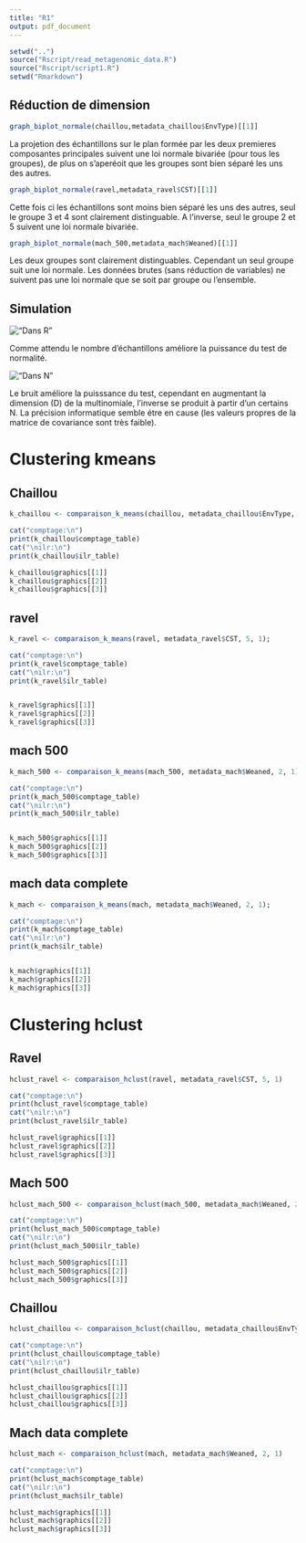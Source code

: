 ```yaml
---
title: "R1"
output: pdf_document
---
```



```r
setwd("..")
source("Rscript/read_metagenomic_data.R")
source("Rscript/script1.R")
setwd("Rmarkdown")
```

## Réduction de dimension


```r
graph_biplot_normale(chaillou,metadata_chaillou$EnvType)[[1]]
```
La projetion des échantillons sur le plan formée par les deux premieres composantes principales suivent une loi normale bivariée (pour tous les groupes), de plus on s'aperéoit que les groupes sont bien séparé les uns des autres.

```r
graph_biplot_normale(ravel,metadata_ravel$CST)[[1]]
```

Cette fois ci les échantillons sont moins bien séparé les uns des autres, seul le groupe 3 et 4 sont clairement distinguable. A l'inverse, seul le groupe 2 et 5 suivent une loi normale bivariée.

```r
graph_biplot_normale(mach_500,metadata_mach$Weaned)[[1]]
```
Les deux groupes sont clairement distinguables. Cependant un seul groupe suit une loi normale.\newline
Les données brutes (sans réduction de variables) ne suivent pas une loi normale que se soit par groupe ou l'ensemble.

## Simulation

!["Dans R"](simu1.jpeg)\newline

Comme attendu le nombre d'échantillons améliore la puissance du test de normalité.

!["Dans N"](simu2.jpeg)\newline

Le bruit améliore la puisssance du test, cependant en augmentant la dimension (D) de la multinomiale, l'inverse se produit à partir d'un certains N. La précision informatique semble étre en cause (les valeurs propres de la matrice de covariance sont très faible).


\newpage

# Clustering kmeans

## Chaillou

```r
k_chaillou <- comparaison_k_means(chaillou, metadata_chaillou$EnvType, 8, 1);

cat("comptage:\n")
print(k_chaillou$comptage_table)
cat("\nilr:\n")
print(k_chaillou$ilr_table)

k_chaillou$graphics[[1]]
k_chaillou$graphics[[2]]
k_chaillou$graphics[[3]]
```

\newpage

## ravel

```r
k_ravel <- comparaison_k_means(ravel, metadata_ravel$CST, 5, 1);

cat("comptage:\n")
print(k_ravel$comptage_table)
cat("\nilr:\n")
print(k_ravel$ilr_table)


k_ravel$graphics[[1]]
k_ravel$graphics[[2]]
k_ravel$graphics[[3]]
```

\newpage

## mach 500

```r
k_mach_500 <- comparaison_k_means(mach_500, metadata_mach$Weaned, 2, 1);

cat("comptage:\n")
print(k_mach_500$comptage_table)
cat("\nilr:\n")
print(k_mach_500$ilr_table)


k_mach_500$graphics[[1]]
k_mach_500$graphics[[2]]
k_mach_500$graphics[[3]]
```

\newpage

## mach data complete

```r
k_mach <- comparaison_k_means(mach, metadata_mach$Weaned, 2, 1);

cat("comptage:\n")
print(k_mach$comptage_table)
cat("\nilr:\n")
print(k_mach$ilr_table)


k_mach$graphics[[1]]
k_mach$graphics[[2]]
k_mach$graphics[[3]]
```

\newpage

# Clustering hclust

## Ravel

```r

hclust_ravel <- comparaison_hclust(ravel, metadata_ravel$CST, 5, 1)

cat("comptage:\n")
print(hclust_ravel$comptage_table)
cat("\nilr:\n")
print(hclust_ravel$ilr_table)

hclust_ravel$graphics[[1]]
hclust_ravel$graphics[[2]]
hclust_ravel$graphics[[3]]
```


\newpage

## Mach 500

```r

hclust_mach_500 <- comparaison_hclust(mach_500, metadata_mach$Weaned, 2, 1)

cat("comptage:\n")
print(hclust_mach_500$comptage_table)
cat("\nilr:\n")
print(hclust_mach_500$ilr_table)

hclust_mach_500$graphics[[1]]
hclust_mach_500$graphics[[2]]
hclust_mach_500$graphics[[3]]
```


\newpage

## Chaillou

```r

hclust_chaillou <- comparaison_hclust(chaillou, metadata_chaillou$EnvType, 8, 1)

cat("comptage:\n")
print(hclust_chaillou$comptage_table)
cat("\nilr:\n")
print(hclust_chaillou$ilr_table)

hclust_chaillou$graphics[[1]]
hclust_chaillou$graphics[[2]]
hclust_chaillou$graphics[[3]]
```


\newpage

## Mach data complete

```r

hclust_mach <- comparaison_hclust(mach, metadata_mach$Weaned, 2, 1)

cat("comptage:\n")
print(hclust_mach$comptage_table)
cat("\nilr:\n")
print(hclust_mach$ilr_table)

hclust_mach$graphics[[1]]
hclust_mach$graphics[[2]]
hclust_mach$graphics[[3]]
```